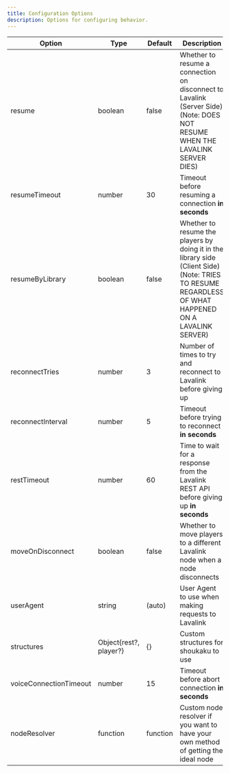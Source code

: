 ```yaml
---
title: Configuration Options
description: Options for configuring behavior.
---
```


| Option                 | Type                    | Default  | Description                                                                                                                                          |
| ---------------------- | ----------------------- | -------- | ---------------------------------------------------------------------------------------------------------------------------------------------------- |
| resume                 | boolean                 | false    | Whether to resume a connection on disconnect to Lavalink (Server Side) (Note: DOES NOT RESUME WHEN THE LAVALINK SERVER DIES)                         |
| resumeTimeout          | number                  | 30       | Timeout before resuming a connection **in seconds**                                                                                                  |
| resumeByLibrary        | boolean                 | false    | Whether to resume the players by doing it in the library side (Client Side) (Note: TRIES TO RESUME REGARDLESS OF WHAT HAPPENED ON A LAVALINK SERVER) |
| reconnectTries         | number                  | 3        | Number of times to try and reconnect to Lavalink before giving up                                                                                    |
| reconnectInterval      | number                  | 5        | Timeout before trying to reconnect **in seconds**                                                                                                    |
| restTimeout            | number                  | 60       | Time to wait for a response from the Lavalink REST API before giving up **in seconds**                                                               |
| moveOnDisconnect       | boolean                 | false    | Whether to move players to a different Lavalink node when a node disconnects                                                                         |
| userAgent              | string                  | (auto)   | User Agent to use when making requests to Lavalink                                                                                                   |
| structures             | Object\{rest?, player?} | \{}      | Custom structures for shoukaku to use                                                                                                                |
| voiceConnectionTimeout | number                  | 15       | Timeout before abort connection **in seconds**                                                                                                       |
| nodeResolver           | function                | function | Custom node resolver if you want to have your own method of getting the ideal node                                                                   |